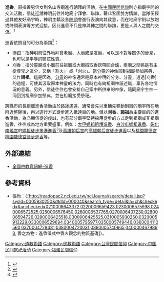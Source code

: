 {{NoteTA
|1=朝后宮=>zh-hant:朝后宮;朝后宮=>zh-hk:朝后宮;朝后宮=>zh-tw:朝后宮;
}}
{{globalize|time=2016-11-30T18:05:53+00:00}}
{{不是|靜香}}
{{Infobox Hokkien name
| title      = 進香
| hanji      = 進香
| poj        = chìn-hiuⁿ
| sinbhundzi = 
| hanlo      = 
| tl         = tsìn-hiunn
| bp         = 
| hongim     = 
| hokkienipa = 
| lm         = 
| image      = 
| image_size = 
| caption    = 
}}
'''進香'''，原指善男信女到名山寺廟進行朝拜的活動，在[[中國民間信仰|中國民間信仰]]則亦指廟宇間的交流活動，信徒迎請神明前往外地廟宇拜會、聯誼，藉此鞏固雙方情誼。當隊伍經過其他友好廟宇時，神明主轎及各[[陣頭|陣頭]]會進行表演向其致意，而在地廟宇則以放炮或陣頭表演等方式迎接。因此進香不只是神與神之間的聯誼，更是人與人之間的交流。<ref>{{Cite web|url=https://www.folktw.com.tw/culture_view.php?info=102|title=台灣媽祖遶境進香活動|accessdate=2017-10-16|author=|date=|publisher=}}</ref>

進香依照目的可分為兩類<ref>{{Cite journal|title=無形文化資產：民間信仰的香火觀念與進香儀式|author=張珣|url=https://mocfile.moc.gov.tw/bochhistory/f5c16f86-8fb9-4144-a9ec-eafca969fcbd.pdf|journal=文化資產保存學刊|issue=16|doi=|others=|year=2011|volume=|page=37-46|pmid=}}</ref>：
* 聯誼：指神明前往外地拜會老廟、大廟或是友廟，可以是不對等關係的晉見，也可以是平等的聯誼性質。
* 刈香：指分靈廟或小廟前往祖廟或大廟搯取香灰帶回合爐，兩廟之關係是有主從尊卑之區分，又稱「割火」 或「刈火」。當[[分靈|分靈]]的神像回到祖廟參加祭典，又作'''謁祖'''。這是因為，[[分靈|分靈]]的神像通常是原本神明的分身、分靈，透過[刈香]的過程，可使其汲取原本神靈的法力，同時也有向祖廟神祇述職，稟告各地情況的意義。另外，信徒往往也會安排自己家中所供奉的神像，隨同廟宇主神一同回到祖廟參加祭典，並在祖廟接受祭祀。

跨縣市的長距離進香活動由於路途遙遠，通常會先以車輛先移動到目的廟宇所在地附近整隊後，再以遊行方式徒步進入抵達目的地。但以'''刈香'''、'''謁祖'''為主要目的的進香活動，為凸顯信徒的虔誠，也有部分廟宇堅持採用徒步的方式走到祖廟或非祖廟進香，往往成為地方重要盛事。例如：[[大甲媽祖遶境進香|大甲媽祖遶境進香]]、[[白沙屯媽祖進香|白沙屯媽祖進香]]、[[彰化南瑤宮|彰化南瑤宮]]的[[媽祖徒步笨港進香|媽祖徒步笨港進香]]<ref>{{cite news|author=鄧富珍 |date=2014-02-05 |title=拜拜／南瑤宮甲午年恢復徒步進香　重振彰化媽風采 |url=http://news.cts.com.tw/nownews/society/201402/201402051374417.html |dead-url=yes |newspaper=華視 |location=彰化 |archive-url=https://archive.is/20161006151228/http://news.cts.com.tw/nownews/society/201402/201402051374417.html |archive-date=2016-10-06 |access-date=2016-10-06 }}</ref>及[[高雄朝后宮|高雄朝后宮]]的[[高雄朝后宮徒步進香|高雄朝后宮徒步進香]]以及[[桃園龍德宮|桃園龍德宮]][[桃園龍德宮徒步進香|桃園龍德宮徒步進香]]等。

== 外部連結 ==
*[http://religion.moi.gov.tw/Knowledge/Content?ci=2&cid=29 全國宗教資訊網-進香]

== 參考資料 ==
{{reflist}}
*張珣：〈[http://readopac2.ncl.edu.tw/nclJournal/search/detail.jsp?sysId=0005930250&dtdId=000040&search_type=detail&la=ch&checked=&unchecked=0210006643372,0220006659423,0230006575998,0240006572525,0250006576450,0260006537765,0270006407230,0280006594726,0290006425518,0300006425525,0310005930250,0320005913229,0330006529694,0340005795977,0350005749446,0360004110560,0370004728481,0380004720031,0390005740965,0400004679898, 香之為物：進香儀式中香火觀念的物質基礎]〉。
[[Category:道教術語|Category:道教術語]]
[[Category:佛教術語|Category:佛教術語]]
[[Category:台灣民間信仰|Category:台灣民間信仰]]
[[Category:中国民间祭祀活动|Category:中国民间祭祀活动]]
[[Category:福建民間信仰|Category:福建民間信仰]]